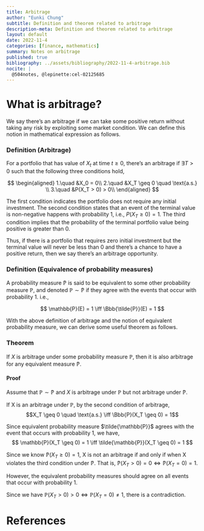 ```yaml
---
title: Arbitrage
author: "Eunki Chung"
subtitle: Definition and theorem related to arbitrage
description-meta: Definition and theorem related to arbitrage
layout: default
date: 2022-11-4
categories: [finance, mathematics]
summary: Notes on arbitrage
published: true
bibliography: ../assets/bibliography/2022-11-4-arbitrage.bib
nocite: |
  @504notes, @lepinette:cel-02125685
---
```


# What is arbitrage?

We say there's an arbitrage if we can take some positive return without taking any risk by exploiting some market condition. We can define this notion in mathematical expression as follows.  
  
### Definition (Arbitrage)

For a portfolio that has value of $X_t$ at time $t \geq 0$,
there's an arbitrage if $\exists T > 0$ such that the following three conditions hold,

$$
\begin{aligned}
1.\quad &X_0 = 0\\
2.\quad &X_T \geq 0 \quad \text{a.s.} \\
3.\quad &P(X_T > 0) > 0\\
\end{aligned}
$$

The first condition indicates the portfolio does not require any initial investment. The second condition states that an event of the terminal value is non-negative happens with probability 1, i.e., $P(X_T \geq 0) = 1$. The third condition implies that the probability of the terminal portfolio value being positive is greater than 0.

Thus, if there is a portfolio that requires zero initial investment but the terminal value will never be less than 0 and there's a chance to have a positive return, then we say there's an arbitrage opportunity.

### Definition (Equivalence of probability measures)

A probability measure $\mathbb{\tilde{P}}$ is said to be equivalent to some other probability measure $\mathbb{P}$, and denoted $\mathbb{P} \sim \mathbb{\tilde{P}}$ if they agree with the events that occur with probability 1. i.e.,  

$$
\mathbb{P}(E) = 1 \iff \Bbb{\tilde{P}}(E) = 1
$$

With the above definition of arbitrage and the notion of equivalent probability measure, we can derive some useful theorem as follows.

### Theorem

If $X$ is arbitrage under some probability measure $\mathbb{P}$, then it is also arbitrage for any equivalent measure $\mathbb{\tilde{P}}$.  

#### Proof

Assume that $\mathbb{P} \sim \mathbb{\tilde{P}}$ and $X$ is arbitrage under $\mathbb{P}$ but not arbitrage under $\mathbb{\tilde{P}}$.  

If X is an arbitrage under $\mathbb{P}$, by the second condition of arbitrage,
$$X_T \geq 0 \quad \text{a.s.} \iff \Bbb{P}(X_T \geq 0) = 1$$

 Since equivalent probability measure $\tilde{\mathbb{P}}$ agrees with the event that occurs with probability 1, we have,
$$
\mathbb{P}(X_T \geq 0) = 1 \iff \tilde{\mathbb{P}}(X_T \geq 0) = 1
$$

Since we know $\mathbb{\tilde{P}}(X_T \geq 0) = 1$, X is not an arbitrage if and only if when X violates the third condition under $\mathbb{\tilde{P}}$. That is, $\mathbb{\tilde{P}}(X_T > 0) = 0 \iff \mathbb{\tilde{P}}(X_T = 0) = 1$.  

However, the equivalent probability measures should agree on all events that occur with probability 1.  

Since we have $\mathbb{P}(X_T > 0) > 0 \iff \mathbb{P}(X_T = 0) \neq 1$, there is a contradiction.

# References

::: {#refs}
:::